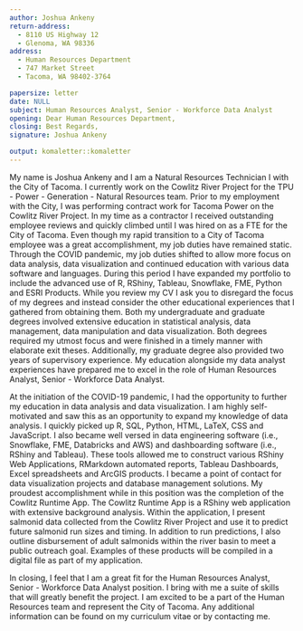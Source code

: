 ```yaml
---
author: Joshua Ankeny
return-address: 
  - 8110 US Highway 12
  - Glenoma, WA 98336
address:
  - Human Resources Department
  - 747 Market Street
  - Tacoma, WA 98402-3764

papersize: letter
date: NULL
subject: Human Resources Analyst, Senior - Workforce Data Analyst
opening: Dear Human Resources Department,
closing: Best Regards,
signature: Joshua Ankeny

output: komaletter::komaletter
---
```


My name is Joshua Ankeny and I am a Natural Resources Technician I with the City of Tacoma. I currently work on the Cowlitz River Project for the TPU - Power - Generation - Natural Resources team. Prior to my employment with the City, I was performing contract work for Tacoma Power on the Cowlitz River Project. In my time as a contractor I received outstanding employee reviews and quickly climbed until I was hired on as a FTE for the City of Tacoma. Even though my rapid transition to a City of Tacoma employee was a great accomplishment, my job duties have remained static. Through the COVID pandemic, my job duties shifted to allow more focus on data analysis, data visualization and continued education with various data software and languages. During this period I have expanded my portfolio to include the advanced use of R, RShiny, Tableau, Snowflake, FME, Python and ESRI Products. While you review my CV I ask you to disregard the focus of my degrees and instead consider the other educational experiences that I gathered from obtaining them. Both my undergraduate and graduate degrees involved extensive education in statistical analysis, data management, data manipulation and data visualization. Both degrees required my utmost focus and were finished in a timely manner with elaborate exit theses. Additionally, my graduate degree also provided two years of supervisory experience. My education alongside my data analyst experiences have prepared me to excel in the role of Human Resources Analyst, Senior - Workforce Data Analyst.

At the initiation of the COVID-19 pandemic, I had the opportunity to further my education in data analysis and data visualization. I am highly self-motivated and saw this as an opportunity to expand my knowledge of data analysis. I quickly picked up R, SQL, Python, HTML, LaTeX, CSS and JavaScript. I also became well versed in data engineering software (i.e., Snowflake, FME, Databricks and AWS) and dashboarding software (i.e., RShiny and Tableau). These tools allowed me to construct various RShiny Web Applications, RMarkdown automated reports, Tableau Dashboards, Excel spreadsheets and ArcGIS products. I became a point of contact for data visualization projects and database management solutions. My proudest accomplishment while in this position was the completion of the Cowlitz Runtime App. The Cowlitz Runtime App is a RShiny web application with extensive background analysis. Within the application, I present salmonid data collected from the Cowlitz River Project and use it to predict future salmonid run sizes and timing. In addition to run predictions, I also outline disbursement of adult salmonids within the river basin to meet a public outreach goal. Examples of these products will be compiled in a digital file as part of my application.

In closing, I feel that I am a great fit for the Human Resources Analyst, Senior - Workforce Data Analyst position. I bring with me a suite of skills that will greatly benefit the project. I am excited to be a part of the Human Resources team and represent the City of Tacoma. Any additional information can be found on my curriculum vitae or by contacting me.
